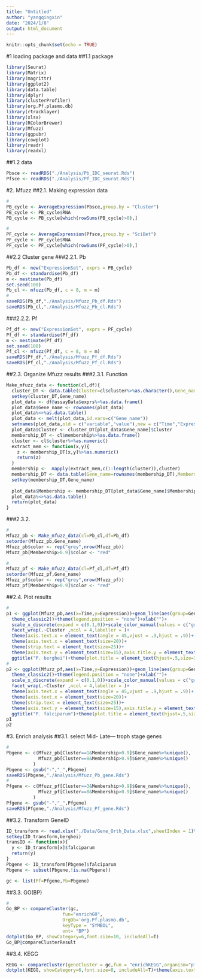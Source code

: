 ```yaml
---
title: "Untitled"
author: "yangqingxin"
date: "2024/1/8"
output: html_document
---
```


```r
knitr::opts_chunk$set(echo = TRUE)
```

#1 loading package and data
##1.1 package
```r
library(Seurat)
library(Matrix)
library(magrittr)
library(ggplot2)
library(data.table)
library(dplyr)
library(clusterProfiler)
library(org.Pf.plasmo.db)
library(rtracklayer)
library(xlsx)
library(RColorBrewer)
library(Mfuzz)
library(ggpubr)
library(cowplot)
library(readr)
library(readxl)
```
##1.2 data
```r
Pbsce <- readRDS("./Analysis/Pb_IDC_seurat.Rds")
Pfsce <- readRDS("./Analysis/Pf_IDC_seurat.Rds")
```
#2. Mfuzz
##2.1. Making expression data
```r
#
PB_cycle <- AverageExpression(Pbsce,group.by = "Cluster")
PB_cycle <- PB_cycle$RNA
PB_cycle <- PB_cycle[which(rowSums(PB_cycle)>0),]

#
PF_cycle <- AverageExpression(Pfsce,group.by = "SciBet")
PF_cycle <- PF_cycle$RNA
PF_cycle <- PF_cycle[which(rowSums(PF_cycle)>0),]
```
##2.2 Cluster gene
###2.2.1. Pb
```r
Pb_df <- new("ExpressionSet", exprs = PB_cycle)
Pb_df <- standardise(Pb_df)
m <- mestimate(Pb_df)
set.seed(100)
Pb_cl <- mfuzz(Pb_df, c = 8, m = m)
#
saveRDS(Pb_df,"./Analysis/Mfuzz_Pb_df.Rds")
saveRDS(Pb_cl,"./Analysis/Mfuzz_Pb_cl.Rds")
```
###2.2.2. Pf
```r
Pf_df <- new("ExpressionSet", exprs = PF_cycle)
Pf_df <- standardise(Pf_df)
m <- mestimate(Pf_df)
set.seed(100)
Pf_cl <- mfuzz(Pf_df, c = 8, m = m)
saveRDS(Pf_df,"./Analysis/Mfuzz_Pf_df.Rds")
saveRDS(Pf_cl,"./Analysis/Mfuzz_Pf_cl.Rds")
```
##2.3. Organize Mfuzz results
###2.3.1. Function
```r
Make_mfuzz_data <- function(cl,df){
  cluster_DT <- data.table(Cluster=cl$cluster%>%as.character(),Gene_name=cl$cluster%>%names%>%as.character())
  setkey(cluster_DT,Gene_name)
  plot_data <- df@assayData$exprs%>%as.data.frame()
  plot_data$Gene_name <- rownames(plot_data)
  plot_data%<>%as.data.table()
  plot_data <- melt(plot_data,id.vars=c("Gene_name"))
  setnames(plot_data,old = c("variable","value"),new = c("Time","Expression"))
  plot_data$Cluster <- cluster_DT[plot_data$Gene_name]$Cluster
  membership_DT <- cl$membership%>%as.data.frame()
  cluster <- cl$cluster%>%as.numeric()
  extract_mem <- function(x,y){
    z <- membership_DT[x,y]%>%as.numeric()
    return(z)
  }
  membership <-  mapply(extract_mem,c(1:length(cluster)),cluster)
  membership_DT <- data.table(Gene_name=rownames(membership_DT),Membership=membership)
  setkey(membership_DT,Gene_name)
    
  plot_data$Membership <- membership_DT[plot_data$Gene_name]$Membership
  plot_data%<>%as.data.table()
  return(plot_data)
}
```
###2.3.2. 
```r
#
Mfuzz_pb <- Make_mfuzz_data(cl=Pb_cl,df=Pb_df)
setorder(Mfuzz_pb,Gene_name)
Mfuzz_pb$color <- rep("grey",nrow(Mfuzz_pb))
Mfuzz_pb[Membership>0.9]$color <- "red"

#
Mfuzz_pf <- Make_mfuzz_data(cl=Pf_cl,df=Pf_df)
setorder(Mfuzz_pf,Gene_name)
Mfuzz_pf$color <- rep("grey",nrow(Mfuzz_pf))
Mfuzz_pf[Membership>0.9]$color <- "red"
```
##2.4. Plot results
```r
#
p1 <- ggplot(Mfuzz_pb,aes(x=Time,y=Expression))+geom_line(aes(group=Gene_name,color=color),alpha=.4)+
  theme_classic2()+theme(legend.position = "none")+xlab("")+
  scale_x_discrete(expand = c(0.1,0))+scale_color_manual(values = c("grey","#F08080"))+
  facet_wrap(.~Cluster ,ncol = 4,labeller = )+  
  theme(axis.text.x = element_text(angle = 45,vjust = .9,hjust = .9))+
  theme(axis.text.x = element_text(size=20))+
  theme(strip.text = element_text(size=25))+
  theme(axis.text.y = element_text(size=15),axis.title.y = element_text(size=25))+
  ggtitle("P. berghei")+theme(plot.title = element_text(hjust=.5,size=30,face = "italic"))
#
p2 <- ggplot(Mfuzz_pf,aes(x=Time,y=Expression))+geom_line(aes(group=Gene_name,color=color),alpha=.4)+
  theme_classic2()+theme(legend.position = "none")+xlab("")+
  scale_x_discrete(expand = c(0.1,0))+scale_color_manual(values = c("grey","#F08080"))+
  facet_wrap(.~Cluster ,ncol = 4,labeller = )+  
  theme(axis.text.x = element_text(angle = 45,vjust = .9,hjust = .9))+
  theme(axis.text.x = element_text(size=20))+
  theme(strip.text = element_text(size=25))+
  theme(axis.text.y = element_text(size=15),axis.title.y = element_text(size=25))+
  ggtitle("P. falciparum")+theme(plot.title = element_text(hjust=.5,size=30,face = "italic"))
p1
p2
```

#3. Enrich analysis
##3.1. select Mid- Late— troph stage genes
```r
#
Pbgene <- c(Mfuzz_pb[Cluster==1&Membership>0.9]$Gene_name%>%unique(),
            Mfuzz_pb[Cluster==8&Membership>0.9]$Gene_name%>%unique()
          )
Pbgene <- gsub("-","_",Pbgene)
saveRDS(Pbgene,"./Analysis/Mfuzz_Pb_gene.Rds")
#
Pfgene <- c(Mfuzz_pf[Cluster==3&Membership>0.9]$Gene_name%>%unique(),
            Mfuzz_pf[Cluster==8&Membership>0.9]$Gene_name%>%unique()
          )
Pfgene <- gsub("-","_",Pfgene)
saveRDS(Pfgene,"./Analysis/Mfuzz_Pf_gene.Rds")
```
##3.2. Transform GeneID
```r
ID_transform <- read.xlsx("./Data/Gene_Orth_Data.xlsx",sheetIndex = 1)%>%as.data.table()
setkey(ID_transform,berghei)
transID <- function(x){
  y <- ID_transform[x]$falciparum
  return(y)
}
Pbgene <- ID_transform[Pbgene]$falciparum
Pbgene <- subset(Pbgene,!is.na(Pbgene))

gc <- list(Pf=Pfgene,Pb=Pbgene)
```
##3.3. GO(BP)
```r
#
Go_BP <- compareCluster(gc,
                     fun="enrichGO", 
                     OrgDb='org.Pf.plasmo.db',
                     keyType = "SYMBOL",     
                     ont= "BP")
dotplot(Go_BP, showCategory=6,font.size=10, includeAll=T)
Go_BP@compareClusterResult
```
##3.4. KEGG
```r
KEGG <- compareCluster(geneCluster = gc,fun = "enrichKEGG",organism="pfa")
dotplot(KEGG, showCategory=6,font.size=8, includeAll=T)+theme(axis.text.y =  element_text(size=12),axis.text.x = element_text(size=13))
```





